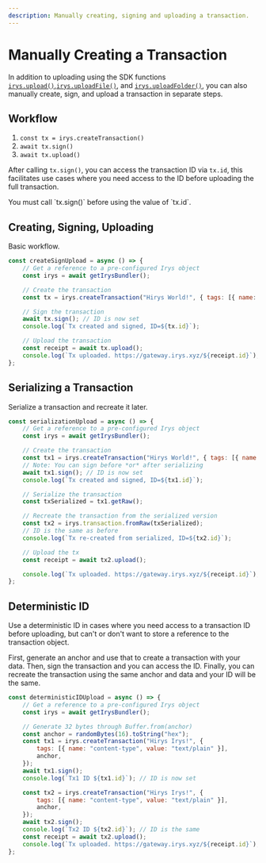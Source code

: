 ```yaml
---
description: Manually creating, signing and uploading a transaction.
---
```



# Manually Creating a Transaction

In addition to uploading using the SDK functions [`irys.upload()`](/build/d/sdk/upload/upload),[`irys.uploadFile()`](/build/d/sdk/upload/uploadFile),
and [`irys.uploadFolder()`](/build/d/sdk/upload/uploadFolder), you can also manually create, sign, and upload a transaction in separate steps.

## Workflow

1. `const tx = irys.createTransaction()`
2. `await tx.sign()`
3. `await tx.upload()`

After calling `tx.sign()`, you can access the transaction ID via `tx.id`, this facilitates use cases where you need access to the ID before uploading the full transaction.

<Callout type="info" emoji="ℹ️">
	You must call `tx.sign()` before using the value of `tx.id`.
</Callout>

## Creating, Signing, Uploading

Basic workflow.

```js
const createSignUpload = async () => {
	// Get a reference to a pre-configured Irys object
	const irys = await getIrysBundler();

	// Create the transaction
	const tx = irys.createTransaction("Hirys World!", { tags: [{ name: "Content-Type", value: "text/plain" }] });

	// Sign the transaction
	await tx.sign(); // ID is now set
	console.log(`Tx created and signed, ID=${tx.id}`);

	// Upload the transaction
	const receipt = await tx.upload();
	console.log(`Tx uploaded. https://gateway.irys.xyz/${receipt.id}`);
};
```

## Serializing a Transaction

Serialize a transaction and recreate it later.

```js
const serializationUpload = async () => {
	// Get a reference to a pre-configured Irys object
	const irys = await getIrysBundler();

	// Create the transaction
	const tx1 = irys.createTransaction("Hirys World!", { tags: [{ name: "Content-Type", value: "text/plain" }] });
	// Note: You can sign before *or* after serializing
	await tx1.sign(); // ID is now set
	console.log(`Tx created and signed, ID=${tx1.id}`);

	// Serialize the transaction
	const txSerialized = tx1.getRaw();

	// Recreate the transaction from the serialized version
	const tx2 = irys.transaction.fromRaw(txSerialized);
	// ID is the same as before
	console.log(`Tx re-created from serialized, ID=${tx2.id}`);

	// Upload the tx
	const receipt = await tx2.upload();

	console.log(`Tx uploaded. https://gateway.irys.xyz/${receipt.id}`);
};
```

## Deterministic ID

Use a deterministic ID in cases where you need access to a transaction ID before uploading, but can't or don't want to store a reference to the transaction object.

First, generate an anchor and use that to create a transaction with your data. Then, sign the transaction and you can access the ID. Finally, you can recreate the transaction using the same anchor and data and your ID will be the same.

```js
const deterministicIDUpload = async () => {
	// Get a reference to a pre-configured Irys object
	const irys = await getIrysBundler();

	// Generate 32 bytes through Buffer.from(anchor)
	const anchor = randomBytes(16).toString("hex");
	const tx1 = irys.createTransaction("Hirys Irys!", {
		tags: [{ name: "content-type", value: "text/plain" }],
		anchor,
	});
	await tx1.sign();
	console.log(`Tx1 ID ${tx1.id}`); // ID is now set

	const tx2 = irys.createTransaction("Hirys Irys!", {
		tags: [{ name: "content-type", value: "text/plain" }],
		anchor,
	});
	await tx2.sign();
	console.log(`Tx2 ID ${tx2.id}`); // ID is the same
	const receipt = await tx2.upload();
	console.log(`Tx uploaded. https://gateway.irys.xyz/${receipt.id}`);
};
```
